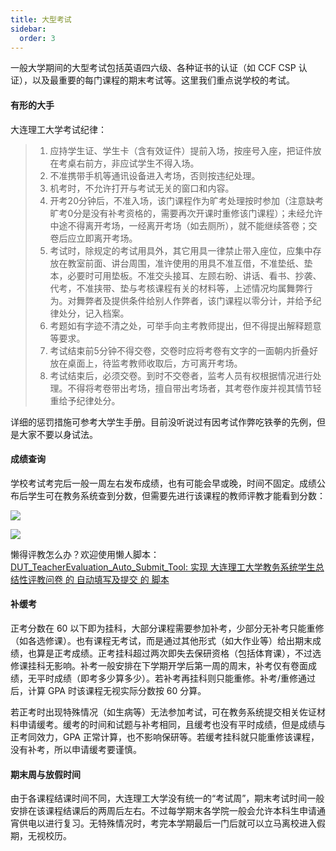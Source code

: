 ```yaml
---
title: 大型考试
sidebar:
  order: 3
---
```


一般大学期间的大型考试包括英语四六级、各种证书的认证（如 CCF CSP 认证），以及最重要的每门课程的期末考试等。这里我们重点说学校的考试。

#### 有形的大手

大连理工大学考试纪律：

> 1. 应持学生证、学生卡（含有效证件）提前入场，按座号入座，把证件放在考桌右前方，非应试学生不得入场。
> 2. 不准携带手机等通讯设备进入考场，否则按违纪处理。
> 3. 机考时，不允许打开与考试无关的窗口和内容。
> 4. 开考20分钟后，不准入场，该门课程作为旷考处理按时参加（注意缺考旷考0分是没有补考资格的，需要再次开课时重修该门课程）；未经允许中途不得离开考场，一经离开考场（如去厕所），就不能继续答卷；交卷后应立即离开考场。
> 5. 考试时，除规定的考试用具外，其它用具一律禁止带入座位，应集中存放在教室前面、讲台周围，准许使用的用具不准互借，不准垫纸、垫本，必要时可用垫板。不准交头接耳、左顾右盼、讲话、看书、抄袭、代考，不准挟带、垫与考核课程有关的材料等，上述情况均属舞弊行为。对舞弊者及提供条件给别人作弊者，该门课程以零分计，并给予纪律处分，记入档案。
> 6. 考题如有字迹不清之处，可举手向主考教师提出，但不得提出解释题意等要求。
> 7. 考试结束前5分钟不得交卷，交卷时应将考卷有文字的一面朝内折叠好放在桌面上，待监考教师收取后，方可离开考场。
> 8. 考试结束后，必须交卷。到时不交卷者，监考人员有权根据情况进行处理。不得将考卷带出考场，擅自带出考场者，其考卷作废并视其情节轻重给予纪律处分。

详细的惩罚措施可参考大学生手册。目前没听说过有因考试作弊吃铁拳的先例，但是大家不要以身试法。

#### 成绩查询

学校考试考完后一般一周左右发布成绩，也有可能会早或晚，时间不固定。成绩公布后学生可在教务系统查到分数，但需要先进行该课程的教师评教才能看到分数：

![](../../../assets/images/exam1.png)

![](../../../assets/images/exam2.png)

懒得评教怎么办？欢迎使用懒人脚本：[DUT_TeacherEvaluation_Auto_Submit_Tool: 实现 大连理工大学教务系统学生总结性评教问卷 的 自动填写及提交 的 脚本](https://github.com/Lentinel/DUT_TeacherEvaluation_Auto_Submit_Tool)

#### 补缓考

正考分数在 60 以下即为挂科，大部分课程需要参加补考，少部分无补考只能重修（如各选修课）。也有课程无考试，而是通过其他形式（如大作业等）给出期末成绩，也算是正考成绩。正考挂科超过两次即失去保研资格（包括体育课），不过选修课挂科无影响。补考一般安排在下学期开学后第一周的周末，补考仅有卷面成绩，无平时成绩（即考多少算多少）。若补考再挂科则只能重修。补考/重修通过后，计算 GPA 时该课程无视实际分数按 60 分算。

若正考时出现特殊情况（如生病等）无法参加考试，可在教务系统提交相关佐证材料申请缓考。缓考的时间和试题与补考相同，且缓考也没有平时成绩，但是成绩与正考同效力，GPA 正常计算，也不影响保研等。若缓考挂科就只能重修该课程，没有补考，所以申请缓考要谨慎。

#### 期末周与放假时间

由于各课程结课时间不同，大连理工大学没有统一的“考试周”，期末考试时间一般安排在该课程结课后的两周后左右。不过每学期末各学院一般会允许本科生申请通宵供电以进行复习。无特殊情况时，考完本学期最后一门后就可以立马离校进入假期，无视校历。
